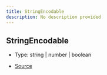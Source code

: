 ```yaml
---
title: StringEncodable
description: No description provided
---
```


## StringEncodable

- Type: string \| number \| boolean

- [Source](https://github.com/underctrl-io/commandkit/blob/141d1404ab18a8e659209a0fab65466bf3b6dd85/packages/commandkit/src/components/v2/text-display.ts#L3)